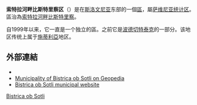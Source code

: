 '''索特拉河畔比斯特里察区'''（{{lang-sl|Občina Bistrica ob Sotli}}）是在[[斯洛文尼亚|斯洛文尼亚]]东部的一個[[斯洛維尼亞行政區劃|區]]，屬[[萨维尼亚统计区|萨维尼亚统计区]]。區治為[[索特拉河畔比斯特里察|索特拉河畔比斯特里察]]。

自1999年以来，它一直是一个独立的區。之前它是[[波德切特泰克|波德切特泰克]]的一部分。该地区传统上属于[[施蒂利亞|施蒂利亞]]地区。

== 外部連結 ==
* {{Commons category-inline|Bistrica ob Sotli municipality|Municipality of Bistrica ob Sotli}}
* [http://www.geopedia.si/Geopedia_en.html#T105_L408_F149_x551410_y101888_s13_b4 Municipality of Bistrica ob Sotli on Geopedia] {{Wayback|url=http://www.geopedia.si/Geopedia_en.html#T105_L408_F149_x551410_y101888_s13_b4 |date=20120620155109 }}
* [http://www.bistricaobsotli.si Bistrica ob Sotli municipal website] {{Wayback|url=http://www.bistricaobsotli.si/ |date=20210121024540 }}

{{Slovenia-geo-stub}}
[[Category:斯洛維尼亞區份|Bistrica ob Sotli]]